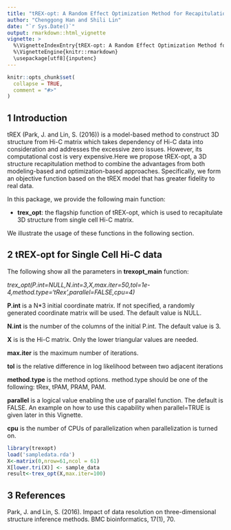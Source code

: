 ```yaml
---
title: "tREX-opt: A Random Effect Optimization Method for Recapitulation of Single Cell Chromatin 3D Structure"
author: "Chenggong Han and Shili Lin"
date: "`r Sys.Date()`"
output: rmarkdown::html_vignette
vignette: >
  %\VignetteIndexEntry{tREX-opt: A Random Effect Optimization Method for Recapitulation of Single Cell Chromatin 3D Structure}
  %\VignetteEngine{knitr::rmarkdown}
  \usepackage[utf8]{inputenc}
---
```


```r
knitr::opts_chunk$set(
  collapse = TRUE,
  comment = "#>"
)
```

## 1 Introduction 

tREX (Park, J. and Lin, S. (2016)) is a model-based method to construct 3D structure from Hi-C matrix which takes dependency of Hi-C data into consideration and addresses the excessive zero issues. However, its computational cost is very expensive.Here we propose tREX-opt, a 3D structure recapitulation method to combine the advantages from both modeling-based and optimization-based approaches. Specifically, we form an objective function based on the tREX model that has greater fidelity to real data. 

In this package, we provide the following main function:

*  **trex_opt**: the flagship function of tREX-opt, which is used to recapitulate 3D structure from single cell Hi-C matrix.


We illustrate the usage of these functions in the following section.

## 2 tREX-opt for Single Cell Hi-C data

The following show all the parameters in **trexopt_main** function:

*trex_opt(P.int=NULL,N.int=3,X,max.iter=50,tol=1e-4,method.type='tRex',parallel=FALSE,cpu=4)* 

**P.int** is a N*3 initial coordinate matrix. If not specified, a randomly generated coordinate matrix will be used. The default value is NULL.

**N.int** is the number of the columns of the initial P.int. The default value is 3.

**X** is is the Hi-C matrix. Only the lower triangular values are needed.

**max.iter** is the maximum number of iterations.

**tol** is the relative difference in log likelihood between two adjacent iterations

**method.type** is the method options. method.type should be one of the following: tRex, tPAM, PRAM, PAM.

**parallel** is a logical value enabling the use of parallel function. The default is FALSE. An example on how to use this capability when parallel=TRUE is given later in this Vignette.

**cpu** is the number of CPUs of parallelization when parallelization is turned on.

```r
library(trexopt)
load('sampledata.rda')
X<-matrix(0,nrow=61,ncol = 61)
X[lower.tri(X)] <- sample_data
result<-trex_opt(X,max.iter=100)
```


## 3 References

Park, J. and Lin, S. (2016). Impact of data resolution on three-dimensional structure inference methods. BMC bioinformatics, 17(1), 70.


